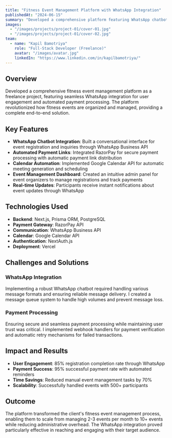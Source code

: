 ```yaml
---
title: "Fitness Event Management Platform with WhatsApp Integration"
publishedAt: "2024-06-15"
summary: "Developed a comprehensive platform featuring WhatsApp chatbot API for event registration and automated payment processing with Google Calendar integration."
images:
  - "/images/projects/project-01/cover-01.jpg"
  - "/images/projects/project-01/cover-02.jpg"
team:
  - name: "Kapil Bamotriya"
    role: "Full-Stack Developer (Freelance)"
    avatar: "/images/avatar.jpg"
    linkedIn: "https://www.linkedin.com/in/kapilbamotriya/"
---
```


## Overview

Developed a comprehensive fitness event management platform as a freelance project, featuring seamless WhatsApp integration for user engagement and automated payment processing. The platform revolutionized how fitness events are organized and managed, providing a complete end-to-end solution.

## Key Features

- **WhatsApp Chatbot Integration**: Built a conversational interface for event registration and inquiries through WhatsApp Business API
- **Automated Payment Links**: Integrated RazorPay for secure payment processing with automatic payment link distribution
- **Calendar Automation**: Implemented Google Calendar API for automatic meeting generation and scheduling
- **Event Management Dashboard**: Created an intuitive admin panel for event organizers to manage registrations and track payments
- **Real-time Updates**: Participants receive instant notifications about event updates through WhatsApp

## Technologies Used

- **Backend**: Next.js, Prisma ORM, PostgreSQL
- **Payment Gateway**: RazorPay API
- **Communication**: WhatsApp Business API
- **Calendar**: Google Calendar API
- **Authentication**: NextAuth.js
- **Deployment**: Vercel

## Challenges and Solutions

### WhatsApp Integration
Implementing a robust WhatsApp chatbot required handling various message formats and ensuring reliable message delivery. I created a message queue system to handle high volumes and prevent message loss.

### Payment Processing
Ensuring secure and seamless payment processing while maintaining user trust was critical. I implemented webhook handlers for payment verification and automatic retry mechanisms for failed transactions.

## Impact and Results

- **User Engagement**: 85% registration completion rate through WhatsApp
- **Payment Success**: 95% successful payment rate with automated reminders
- **Time Savings**: Reduced manual event management tasks by 70%
- **Scalability**: Successfully handled events with 500+ participants

## Outcome

The platform transformed the client's fitness event management process, enabling them to scale from managing 2-3 events per month to 10+ events while reducing administrative overhead. The WhatsApp integration proved particularly effective in reaching and engaging with their target audience.
